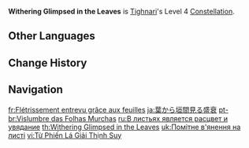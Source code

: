 {{Constellation Infobox
|image         = Constellation Withering Glimpsed in the Leaves.png
|character     = Tighnari
|level         = 4
|description   = When [[Fashioner's Tanglevine Shaft]] is unleashed, all nearby party members gain 60 [[Elemental Mastery]] for 8s. If the Fashioner's Tanglevine Shaft triggers a [[Burning]], [[Bloom]], [[Quicken]], or [[Spread]] reaction, their Elemental Mastery will be further increased by 60. This latter case will also refresh the buff state's duration.
|utility1      = Elemental Reaction Dependent
|utility2      = Elemental Mastery
|utility3      = Party
|utility4      = Party Elemental Mastery
}}
'''Withering Glimpsed in the Leaves''' is [[Tighnari]]'s Level 4 [[Constellation]].

==Other Languages==
{{Other Languages
|en      = Withering Glimpsed in the Leaves
|zhs     = 由片叶管窥枯荣
|zhs_rm  = Yóu Piànyè Guǎnkuī Kūróng
|zht     = 由片葉管窺枯榮
|zht_rm  = Yóu Piànyè Guǎnkuī Kūróng
|zh_tl   = From One Leaf the Vicissitudes are Seen
|ja      = 葉から垣間見る盛衰
|ja_rm   = Ha kara Kaima-miru Seisui
|ja_tl   = Vicissitudes Glimpsed in the Leaves
|ko      = 잎새에서 엿본 성쇠
|ko_tl   = Vicissitudes Glimpsed in the Leaves
|es      = Hojas marchitas
|es_tl   = Wilted Leaves
|fr      = Flétrissement entrevu grâce aux feuilles
|fr_tl   = Withering Glimpsed Thanks to the Leaves
|ru      = В листьях является расцвет и увядание
|ru_tl   = Blooming and Withering Are in the Leaves
|th      = Withering Glimpsed in the Leaves
|vi      = Từ Phiến Lá Giải Thịnh Suy
|vi_tl   = 
|de      = Blätter bezeugen das Auf und Ab
|de_tl   = Leaves Testify the Ups and Downs
|id      = Withering Glimpsed in the Leaves
|pt      = Vislumbre das Folhas Murchas
|pt_tl   = Glimpse of the Wilted Leaves
|tr      = Yapraklardaki Solgunluk
|tr_tl   = Withering in the Leaves
|it      = Avvizzimento intravisto nelle foglie
|it_tl   = Withering Glimpsed in the Leaves
}}

==Change History==
{{Change History|3.0}}

==Navigation==
{{Talent Navbox|Tighnari}}

[[fr:Flétrissement entrevu grâce aux feuilles]]
[[ja:葉から垣間見る盛衰]]
[[pt-br:Vislumbre das Folhas Murchas]]
[[ru:В листьях является расцвет и увядание]]
[[th:Withering Glimpsed in the Leaves]]
[[uk:Помітне в'янення на листі]]
[[vi:Từ Phiến Lá Giải Thịnh Suy]]